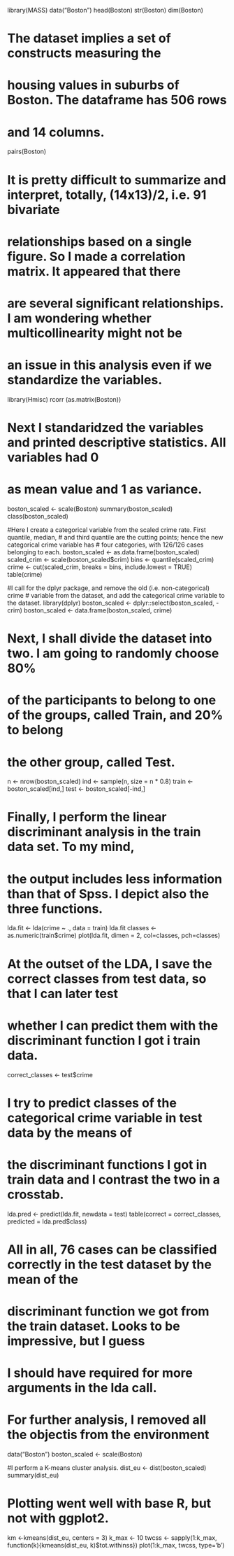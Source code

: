 
library(MASS)
data("Boston")
head(Boston)
str(Boston)
dim(Boston)

# The dataset implies a set of constructs measuring the
# housing values in suburbs of Boston. The dataframe has 506 rows
# and 14 columns.

pairs(Boston)

# It is pretty difficult to summarize and interpret, totally, (14x13)/2, i.e. 91 bivariate
# relationships based on a single figure. So I made a correlation matrix. It appeared that there
# are several significant relationships. I am wondering whether multicollinearity might not be
# an issue in this analysis even if we standardize the variables.

library(Hmisc)
rcorr (as.matrix(Boston))

# Next I standaridzed the variables and printed descriptive statistics. All variables had 0
# as mean value and 1 as variance.
boston_scaled <- scale(Boston)
summary(boston_scaled)
class(boston_scaled)

#Here I create a categorical variable from the scaled crime rate. First quantile, median,
# and third quantile are the cutting points; hence the new categorical crime variable has
# four categories, with 126/126 cases belonging to each.
boston_scaled <- as.data.frame(boston_scaled)
scaled_crim <- scale(boston_scaled$crim)
bins <- quantile(scaled_crim)
crime <- cut(scaled_crim, breaks = bins, include.lowest = TRUE)
table(crime)

#I call for the dplyr package, and remove the old (i.e. non-categorical) crime
# variable from the dataset, and add the categorical crime variable to the dataset.
library(dplyr)
boston_scaled <- dplyr::select(boston_scaled, -crim)
boston_scaled <- data.frame(boston_scaled, crime)

# Next, I shall divide the dataset into two. I am going to randomly choose 80%
# of the participants to belong to one of the groups, called Train, and 20% to belong
# the other group, called Test. 
n <- nrow(boston_scaled)
ind <- sample(n,  size = n * 0.8)
train <- boston_scaled[ind,]
test <- boston_scaled[-ind,]

# Finally, I perform the linear discriminant analysis in the train data set. To my mind,
# the output includes less information than that of Spss. I depict also the three functions.
lda.fit <- lda(crime ~ ., data = train)
lda.fit
classes <- as.numeric(train$crime)
plot(lda.fit, dimen = 2, col=classes, pch=classes)

# At the outset of the LDA, I save the correct classes from test data, so that I can later test
# whether I can predict them with the discriminant function I got i train data.
correct_classes <- test$crime


# I try to predict classes of the categorical crime variable in test data by the means of
# the discriminant functions I got in train data and I contrast the two in a crosstab.
lda.pred <- predict(lda.fit, newdata = test)
table(correct = correct_classes, predicted = lda.pred$class)

# All in all, 76 cases can be classified correctly in the test dataset by the mean of the
# discriminant function we got from the train dataset. Looks to be impressive, but I guess
# I should have required for more arguments in the lda call.


###########################################################################################
###########################################################################################

# For further analysis, I removed all the objectis from the environment
data("Boston")
boston_scaled <- scale(Boston)

#I perform a K-means cluster analysis.
dist_eu <- dist(boston_scaled)
summary(dist_eu)

# Plotting went well with base R, but not with ggplot2.
km <-kmeans(dist_eu, centers = 3)
k_max <- 10
twcss <- sapply(1:k_max, function(k){kmeans(dist_eu, k)$tot.withinss})
plot(1:k_max, twcss, type='b')
